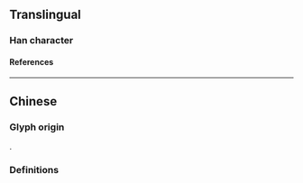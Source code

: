 {{also|廬}}
{{character info}}
==Translingual==

===Han character===
{{Han char|rn=53|rad=广|as=04|sn=7|four=|canj=IIS|ids=⿸广户}}

====References====
{{Han ref|kx=0344.051|dkj=09260|dj=0653.260|hdz=20875.150|uh=5E90}}

----

==Chinese==

===Glyph origin===
{{Han simp|廬|f=盧|t=卢}}.

===Definitions===
{{zh-see|廬}}